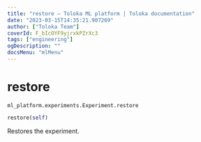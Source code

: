 ```yaml
---
title: "restore — Toloka ML platform | Toloka documentation"
date: "2023-03-15T14:35:21.907269"
author: ["Toloka Team"]
coverId: F_bIcOYF9yjrxkPZrXc3
tags: ["engineering"]
ogDescription: ""
docsMenu: "mlMenu"
---
```


# restore

`ml_platform.experiments.Experiment.restore`

```python
restore(self)
```

Restores the experiment.